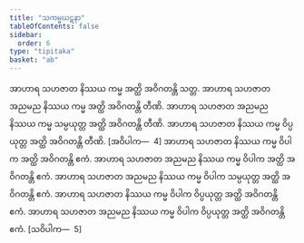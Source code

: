 ```yaml
---
title: "သကမ္မဃဋနာ"
tableOfContents: false
sidebar:
  order: 6
type: "tipitaka"
basket: "ab"
---
```



<DynamicBreadcrumb />

<Division number="345">

<Paragraph number="1075">
အာဟာရ သဟဇာတ နိဿယ ကမ္မ အတ္ထိ အဝိဂတန္တိ သတ္တ. အာဟာရ သဟဇာတ အညမည နိဿယ ကမ္မ အတ္ထိ အဝိဂတန္တိ တီဏိ. အာဟာရ သဟဇာတ အညမည နိဿယ ကမ္မ သမ္ပယုတ္တ အတ္ထိ အဝိဂတန္တိ တီဏိ. အာဟာရ သဟဇာတ နိဿယ ကမ္မ ဝိပ္ပယုတ္တ အတ္ထိ အဝိဂတန္တိ တီဏိ. [အဝိပါက—  4]
</Paragraph>

<Paragraph number="1076">
အာဟာရ သဟဇာတ နိဿယ ကမ္မ ဝိပါက အတ္ထိ အဝိဂတန္တိ ဧကံ. အာဟာရ သဟဇာတ အညမည နိဿယ ကမ္မ ဝိပါက အတ္ထိ အဝိဂတန္တိ ဧကံ. အာဟာရ သဟဇာတ အညမည နိဿယ ကမ္မ ဝိပါက သမ္ပယုတ္တ အတ္ထိ အဝိဂတန္တိ ဧကံ. အာဟာရ သဟဇာတ နိဿယ ကမ္မ ဝိပါက ဝိပ္ပယုတ္တ အတ္ထိ အဝိဂတန္တိ ဧကံ. အာဟာရ သဟဇာတ အညမည နိဿယ ကမ္မ ဝိပါက ဝိပ္ပယုတ္တ အတ္ထိ အဝိဂတန္တိ ဧကံ. [သဝိပါက—  5]
</Paragraph>
</Division>